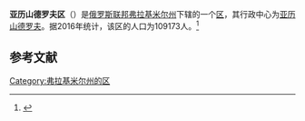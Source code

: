{{Infobox Settlement
| official_name = 亚历山德罗夫区
| native_name = Александровский район
| image_flag =  Flag_of_Aleksandrovsky_rayon.gif 
| image_shield =  Coat_of_Arms_of_Alexandrovskii_rayon.gif 
| image_map =  Location of Aleksandrovsky District (Vladimir Oblast).svg 
| settlement_type = [[区_(苏联)|区]]
| subdivision_type = [[国家|国家]]
| subdivision_type1 = [[州_(俄罗斯)|州]]
| subdivision_name = {{RUS}}
| subdivision_name1 = [[弗拉基米尔州|弗拉基米尔州]]
| seat_type = 行政中心
| seat = [[亚历山德罗夫_(弗拉基米尔州)|亚历山德罗夫]]
| population_as_of=2016
| population_footnotes = <ref name=stat />
| population_total = 109173
| timezone = [[莫斯科时间|MSK]]
| utc_offset = +3
}}
'''亚历山德罗夫区'''（{{lang-ru|Александровский район}}）是[[俄罗斯联邦|俄罗斯联邦]][[弗拉基米尔州|弗拉基米尔州]]下辖的一个[[区_(苏联)|区]]，其行政中心为[[亚历山德罗夫_(弗拉基米尔州)|亚历山德罗夫]]。据2016年统计，该区的人口为109173人。<ref name=stat>{{cite web | url = http://www.gks.ru/free_doc/doc_2016/bul_dr/mun_obr2016.rar | title = Численность населения Российской Федерации по муниципальным образованиям на 1 января 2016 года | language = ru | accessdate = 2016-12-17 | archive-date = 2019-05-13 | archive-url = https://web.archive.org/web/20190513150350/http://www.gks.ru/free_doc/doc_2016/bul_dr/mun_obr2016.rar | dead-url = no }}</ref>

== 参考文献 ==
{{reflist}}

{{Russia-stub}}

[[Category:弗拉基米尔州的区|Category:弗拉基米尔州的区]]